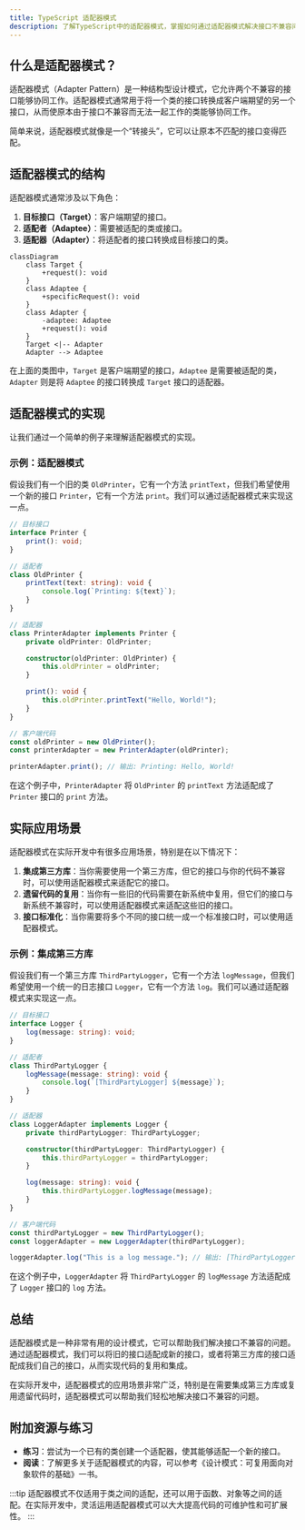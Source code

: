 ```yaml
---
title: TypeScript 适配器模式
description: 了解TypeScript中的适配器模式，掌握如何通过适配器模式解决接口不兼容问题，并通过实际案例加深理解。
---
```


## 什么是适配器模式？

适配器模式（Adapter Pattern）是一种结构型设计模式，它允许两个不兼容的接口能够协同工作。适配器模式通常用于将一个类的接口转换成客户端期望的另一个接口，从而使原本由于接口不兼容而无法一起工作的类能够协同工作。

简单来说，适配器模式就像是一个“转接头”，它可以让原本不匹配的接口变得匹配。

## 适配器模式的结构

适配器模式通常涉及以下角色：

1. **目标接口（Target）**：客户端期望的接口。
2. **适配者（Adaptee）**：需要被适配的类或接口。
3. **适配器（Adapter）**：将适配者的接口转换成目标接口的类。

```mermaid
classDiagram
    class Target {
        +request(): void
    }
    class Adaptee {
        +specificRequest(): void
    }
    class Adapter {
        -adaptee: Adaptee
        +request(): void
    }
    Target <|-- Adapter
    Adapter --> Adaptee
```

在上面的类图中，`Target` 是客户端期望的接口，`Adaptee` 是需要被适配的类，`Adapter` 则是将 `Adaptee` 的接口转换成 `Target` 接口的适配器。

## 适配器模式的实现

让我们通过一个简单的例子来理解适配器模式的实现。

### 示例：适配器模式

假设我们有一个旧的类 `OldPrinter`，它有一个方法 `printText`，但我们希望使用一个新的接口 `Printer`，它有一个方法 `print`。我们可以通过适配器模式来实现这一点。

```typescript
// 目标接口
interface Printer {
    print(): void;
}

// 适配者
class OldPrinter {
    printText(text: string): void {
        console.log(`Printing: ${text}`);
    }
}

// 适配器
class PrinterAdapter implements Printer {
    private oldPrinter: OldPrinter;

    constructor(oldPrinter: OldPrinter) {
        this.oldPrinter = oldPrinter;
    }

    print(): void {
        this.oldPrinter.printText("Hello, World!");
    }
}

// 客户端代码
const oldPrinter = new OldPrinter();
const printerAdapter = new PrinterAdapter(oldPrinter);

printerAdapter.print(); // 输出: Printing: Hello, World!
```

在这个例子中，`PrinterAdapter` 将 `OldPrinter` 的 `printText` 方法适配成了 `Printer` 接口的 `print` 方法。

## 实际应用场景

适配器模式在实际开发中有很多应用场景，特别是在以下情况下：

1. **集成第三方库**：当你需要使用一个第三方库，但它的接口与你的代码不兼容时，可以使用适配器模式来适配它的接口。
2. **遗留代码的复用**：当你有一些旧的代码需要在新系统中复用，但它们的接口与新系统不兼容时，可以使用适配器模式来适配这些旧的接口。
3. **接口标准化**：当你需要将多个不同的接口统一成一个标准接口时，可以使用适配器模式。

### 示例：集成第三方库

假设我们有一个第三方库 `ThirdPartyLogger`，它有一个方法 `logMessage`，但我们希望使用一个统一的日志接口 `Logger`，它有一个方法 `log`。我们可以通过适配器模式来实现这一点。

```typescript
// 目标接口
interface Logger {
    log(message: string): void;
}

// 适配者
class ThirdPartyLogger {
    logMessage(message: string): void {
        console.log(`[ThirdPartyLogger] ${message}`);
    }
}

// 适配器
class LoggerAdapter implements Logger {
    private thirdPartyLogger: ThirdPartyLogger;

    constructor(thirdPartyLogger: ThirdPartyLogger) {
        this.thirdPartyLogger = thirdPartyLogger;
    }

    log(message: string): void {
        this.thirdPartyLogger.logMessage(message);
    }
}

// 客户端代码
const thirdPartyLogger = new ThirdPartyLogger();
const loggerAdapter = new LoggerAdapter(thirdPartyLogger);

loggerAdapter.log("This is a log message."); // 输出: [ThirdPartyLogger] This is a log message.
```

在这个例子中，`LoggerAdapter` 将 `ThirdPartyLogger` 的 `logMessage` 方法适配成了 `Logger` 接口的 `log` 方法。

## 总结

适配器模式是一种非常有用的设计模式，它可以帮助我们解决接口不兼容的问题。通过适配器模式，我们可以将旧的接口适配成新的接口，或者将第三方库的接口适配成我们自己的接口，从而实现代码的复用和集成。

在实际开发中，适配器模式的应用场景非常广泛，特别是在需要集成第三方库或复用遗留代码时，适配器模式可以帮助我们轻松地解决接口不兼容的问题。

## 附加资源与练习

- **练习**：尝试为一个已有的类创建一个适配器，使其能够适配一个新的接口。
- **阅读**：了解更多关于适配器模式的内容，可以参考《设计模式：可复用面向对象软件的基础》一书。

:::tip
适配器模式不仅适用于类之间的适配，还可以用于函数、对象等之间的适配。在实际开发中，灵活运用适配器模式可以大大提高代码的可维护性和可扩展性。
:::